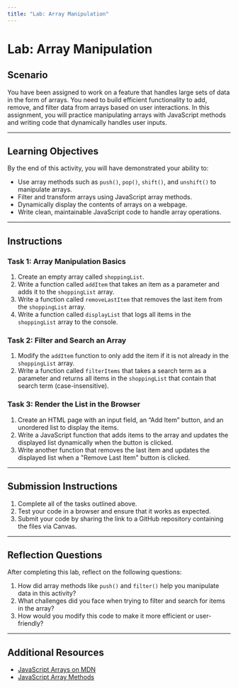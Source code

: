 ```yaml
---
title: "Lab: Array Manipulation"
---
```


# Lab: Array Manipulation

## Scenario

You have been assigned to work on a feature that handles large sets of data in the form of arrays. You need to build efficient functionality to add, remove, and filter data from arrays based on user interactions. In this assignment, you will practice manipulating arrays with JavaScript methods and writing code that dynamically handles user inputs.

---

## Learning Objectives

By the end of this activity, you will have demonstrated your ability to:

- Use array methods such as `push()`, `pop()`, `shift()`, and `unshift()` to manipulate arrays.
- Filter and transform arrays using JavaScript array methods.
- Dynamically display the contents of arrays on a webpage.
- Write clean, maintainable JavaScript code to handle array operations.

---

## Instructions

### Task 1: Array Manipulation Basics

1. Create an empty array called `shoppingList`.
2. Write a function called `addItem` that takes an item as a parameter and adds it to the `shoppingList` array.
3. Write a function called `removeLastItem` that removes the last item from the `shoppingList` array.
4. Write a function called `displayList` that logs all items in the `shoppingList` array to the console.

### Task 2: Filter and Search an Array

1. Modify the `addItem` function to only add the item if it is not already in the `shoppingList` array.
2. Write a function called `filterItems` that takes a search term as a parameter and returns all items in the `shoppingList` that contain that search term (case-insensitive).

### Task 3: Render the List in the Browser

1. Create an HTML page with an input field, an “Add Item” button, and an unordered list to display the items.
2. Write a JavaScript function that adds items to the array and updates the displayed list dynamically when the button is clicked.
3. Write another function that removes the last item and updates the displayed list when a "Remove Last Item" button is clicked.

---

## Submission Instructions

1. Complete all of the tasks outlined above.
2. Test your code in a browser and ensure that it works as expected.
3. Submit your code by sharing the link to a GitHub repository containing the files via Canvas.

---

## Reflection Questions

After completing this lab, reflect on the following questions:

1. How did array methods like `push()` and `filter()` help you manipulate data in this activity?
2. What challenges did you face when trying to filter and search for items in the array?
3. How would you modify this code to make it more efficient or user-friendly?

---

## Additional Resources

- [JavaScript Arrays on MDN](https://developer.mozilla.org/en-US/docs/Web/JavaScript/Reference/Global_Objects/Array)
- [JavaScript Array Methods](https://www.w3schools.com/jsref/jsref_obj_array.asp)
